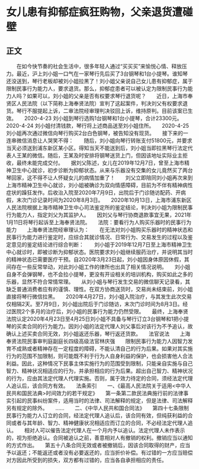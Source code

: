 # 女儿患有抑郁症疯狂购物，父亲退货遭碰壁
## 正文
　　在如今快节奏的社会生活中，很多年轻人通过“买买买”来愉悦心情、释放压力。最近，沪上刘小姐一口气在一家琴行先后买了3台钢琴和1台小提琴。谁知琴还没送到，琴行老板却被刘小姐拉黑了！刘小姐父亲说自己女儿患有抑郁症，属于限制民事行为能力人，要求退货。那么，抑郁症患者可以被认定为限制民事行为能力人吗？如果可以，刘小姐的父亲是否有权要求琴行退货呢？　　近日，上海市奉贤区人民法院（以下简称上海奉贤法院）宣判了这起案件，判决刘父有权要求退货。琴行不服提起上诉，二审法院经审理判决驳回上诉，维持原判。目前该案已生效。　　2020-4-23 刘小姐到琴行选购1台钢琴和1台小提琴，合计23300元。　　2020-4-24 刘小姐付清钱款，琴行将上述商品送至刘小姐住所。　　2020-4-25 刘小姐再次通过微信向琴行购买2台白色钢琴，被告知没有现货。　　接下来的一连串微信消息让人哭笑不得：　　随后，刘小姐向琴行转账支付51800元，并要求当天必须送到浦东新区某小区。得知当天不能送到后，刘小姐当即拉黑琴行法定代表人王某的微信。随后，王某及时安排将钢琴送货上门，但因该地址实际业主拒收，最终未能完成交付。　　据刘父陈述，女儿在2019年12月7日，曾至上海市精神卫生中心就诊，初步诊断为抑郁状态。从来与乐器没有交集的女儿竟然买了两台琴回家，这不得不让人怀疑女儿的病情加重了！　　刘父立即陪同刘小姐再次来到上海市精神卫生中心就诊，刘小姐被确诊为双向情感障碍，目前为不伴有精神病性症状的躁狂发作。后收治入院至2020年7月9日，出院后于门诊随访配药、开病假，末次门诊记录时间为2020年8月3日。　　2020年10月13日，上海市浦东新区人民法院根据上海市精神卫生中心司法鉴定所的鉴定结论，判决刘小姐为限制民事行为能力人，指定刘父为其监护人。　　因刘父与琴行协商退款事宜无果，2021年1月11日将琴行起诉至上海奉贤法院。　　法院：要看行为人购买乐器时的民事行为能力　　上海奉贤法院经审理认为：　　在无法对刘小姐购买乐器时的精神状态和民事行为能力进行鉴定时，应综合其就诊情况、日常行为、交易发生的过程以及鉴定意见的鉴定结论进行综合判断：　　刘小姐于2019年12月7日至上海市精神卫生中心就诊时，即被诊断为抑郁状态。医院要求刘小姐继续服药治疗，并说明其当时的精神状态已需要医疗干预。自2020年3月23日起，刘小姐因身体原因休假，其间存在一些反常举动，对此刘小姐工作的律所也出具了相关情况说明。　　刘小姐自身不会弹钢琴，也不会拉小提琴，更没有开设相关的培训机构，购买如此之多的乐器，显然不符合常情常理。　　从刘小姐与琴行发生交易的微信聊天记录看，其缺乏普通消费者应有的谨慎、理性。在双方协商送货时，交易尚未结束前，刘小姐直接将琴行微信拉黑。　　2020年4月27日，刘小姐入院治疗，与其发生此次交易仅相隔2天。至7月9日，刘小姐出院后于门诊随访，末次门诊时间为8月3日。经过医院2个多月的治疗后，刘小姐的民事行为能力仍然受限。　　最终，上海奉贤法院认定2020年4月23日至4月25日刘小姐不具备与琴行订立3台钢琴和1把小提琴的买卖合同的行为能力。因刘小姐的法定代理人刘父事后对该行为不予追认，故确认上述买卖合同无效，刘小姐返还乐器，琴行返还货款。　　法官说法　　上海奉贤法院民事审判庭副庭长四级高级法官林庆强　　限制民事行为能力人因智力发育不成熟或者精神存在一定程度的障碍，不能认清自己的行为后果。如果对其实施行为的范围不加限制，则可能既不利于行为人自身利益的保护，也会损害他人合法利益。因此，这种情况下民事主体实施行为的范围受到限制，只能亲自实施与自己智力、精神状况相适应的行为，并承担相应的行为后果。超出自己智力、精神状况的行为，应由其法定代理人代理实施。否则，属于效力待定的合同，须经法定代理人追认后，该合同方有效。　　法条索引　　一、《最高人民法院关于适用&lt;中华人民共和国民法典&gt;时间效力的若干规定》　　第一条第二款民法典施行前的法律事实引起的民事纠纷案件，适用当时的法律、司法解释的规定，但是法律、司法解释另有规定的除外。　　……　　二、《中华人民共和国合同法》　　第四十七条限制民事行为能力人订立的合同，经法定代理人追认后，该合同有效，但纯获利益的合同或者与其年龄、智力、精神健康状况相适应而订立的合同，不必经法定代理人追认。　　相对人可以催告法定代理人在一个月内予以追认。法定代理人未作表示的，视为拒绝追认。合同被追认之前，善意相对人有撤销的权利。撤销应当以通知的方式作出。　　第五十八条合同无效或者被撤销后，因该合同取得的财产，应当予以返还；不能返还或者没有必要返还的，应当折价补偿。有过错的一方应当赔偿对方因此所受到的损失，双方都有过错的，应当各自承担相应的责任。